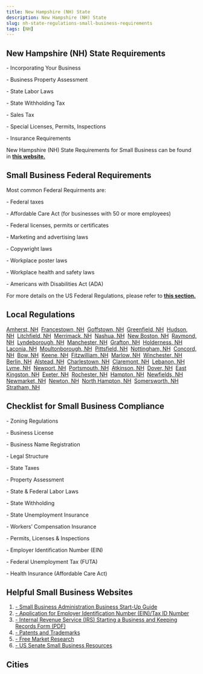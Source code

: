 ```yaml
---
title: New Hampshire (NH) State
description: New Hampshire (NH) State
slug: nh-state-regulations-small-business-requirements
tags: [NH]
---
```



<PostMeta category="business-compliance" />

**New Hampshire (NH) State Requirements**
-----------------------------------------

\- Incorporating Your Business

\- Business Property Assessment

\- State Labor Laws

\- State Withholding Tax

\- Sales Tax

\- Special Licenses, Permits, Inspections

\- Insurance Requirements

New Hampshire (NH) State Requirements for Small Business can be found in **[this website.](https://www.nh.gov/business/)**

**Small Business Federal Requirements**
---------------------------------------

Most common Federal Requirments are:

\- Federal taxes

\- Affordable Care Act (for businesses with 50 or more employees)

\- Federal licenses, permits or certificates

\- Marketing and advertising laws

\- Copywright laws

\- Workplace poster laws

\- Workplace health and safety laws

\- Americans with Disabilities Act (ADA)

For more details on the US Federal Regulations, please refer to **[this section.](../federal-regulations/)**

Local Regulations
------------------------
[Amherst, NH](/amherst-nh-small-business-requirements)  [Francestown, NH](/francestown-nh-small-business-requirements)  [Goffstown, NH](/goffstown-nh-small-business-requirements)  [Greenfield, NH](/greenfield-nh-small-business-requirements)  [Hudson, NH](/hudson-nh-small-business-requirements)  [Litchfield, NH](/litchfield-nh-small-business-requirements)  [Merrimack, NH](/merrimack-nh-small-business-requirements)  [Nashua, NH](/nashua-nh-small-business-requirements)  [New Boston, NH](/newboston-nh-small-business-requirements)  [Raymond, NH](/raymond-nh-small-business-requirements)  [Lyndeborough, NH](/lyndeborough-nh-small-business-requirements)  [Manchester, NH](/manchester-nh-small-business-requirements)  [Grafton, NH](/grafton-nh-small-business-requirements)  [Holderness, NH](/holderness-nh-small-business-requirements)  [Laconia, NH](/laconia-nh-small-business-requirements)  [Moultonborough, NH](/moultonborough-nh-small-business-requirements)  [Pittsfield, NH](/pittsfield-nh-small-business-requirements)  [Nottingham, NH](/nottingham-nh-small-business-requirements)  [Concord, NH](/concord-nh-small-business-requirements)  [Bow, NH](/bow-nh-small-business-requirements)  [Keene, NH](/keene-nh-small-business-requirements)  [Fitzwilliam, NH](/fitzwilliam-nh-small-business-requirements)  [Marlow, NH](/marlow-nh-small-business-requirements)  [Winchester, NH](/winchester-nh-small-business-requirements)  [Berlin, NH](/berlin-nh-small-business-requirements)  [Alstead, NH](/alstead-nh-small-business-requirements)  [Charlestown, NH](/charlestown-nh-small-business-requirements)  [Claremont, NH](/claremont-nh-small-business-requirements)  [Lebanon, NH](/lebanon-nh-small-business-requirements)  [Lyme, NH](/lyme-nh-small-business-requirements)  [Newport, NH](/newport-nh-small-business-requirements)  [Portsmouth, NH](/portsmouth-nh-small-business-requirements)  [Atkinson, NH](/atkinson-nh-small-business-requirements)  [Dover, NH](/dover-nh-small-business-requirements)  [East Kingston, NH](/eastkingston-nh-small-business-requirements)  [Exeter, NH](/exeter-nh-small-business-requirements)  [Rochester, NH](/rochester-nh-small-business-requirements)  [Hampton, NH](/hampton-nh-small-business-requirements)  [Newfields, NH](/newfields-nh-small-business-requirements)  [Newmarket, NH](/newmarket-nh-small-business-requirements)  [Newton, NH](/newton-nh-small-business-requirements)  [North Hampton, NH](/northhampton-nh-small-business-requirements)  [Somersworth, NH](/somersworth-nh-small-business-requirements)  [Stratham, NH](/stratham-nh-small-business-requirements)

Checklist for Small Business Compliance
---------------------------------------

\- Zoning Regulations

\- Business License

\- Business Name Registration

\- Legal Structure

\- State Taxes

\- Property Assessment

\- State & Federal Labor Laws

\- State Withholding

\- State Unemployment Insurance

\- Workers’ Compensation Insurance

\- Permits, Licenses & Inspections

\- Employer Identification Number (EIN)

\- Federal Unemployment Tax (FUTA)

\- Health Insurance (Affordable Care Act)

Helpful Small Business Websites
-------------------------------

1.  [\- Small Business Administration Business Start-Up Guide](https://www.sba.gov/business-guide)
2.  [\- Application for Employer Identification Number (EIN)/Tax ID Number](https://www.irs.gov/businesses/small-businesses-self-employed/apply-for-an-employer-identification-number-ein-online)
3.  [\- Internal Revenue Service (IRS) Starting a Business and Keeping Records Form (PDF)](https://www.irs.gov/pub/irs-pdf/p583.pdf)
4.  [\- Patents and Trademarks](https://www.uspto.gov/)
5.  [\- Free Market Research](https://www.sba.gov/blogs/)
6.  [\- US Senate Small Business Resources](https://www.sbc.senate.gov/public/index.cfm/resources)

Cities
-----------------------------------------

